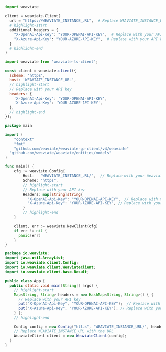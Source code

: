 
<Tabs groupId="languages">
<TabItem value="py" label="Python">

```python
import weaviate

client = weaviate.Client(
  url = "https://WEAVIATE_INSTANCE_URL",  # Replace WEAVIATE_INSTANCE_URL with the URL
  # highlight-start
  additional_headers = {
    "X-OpenAI-Api-Key": "YOUR-OPENAI-API-KEY",  # Replace with your API key
    "X-Azure-Api-Key": "YOUR-AZURE-API-KEY",  # Replace with your API key
  }
  # highlight-end
)
```

</TabItem>
<TabItem value="js" label="JS/TS Client v2">

```js
import weaviate from 'weaviate-ts-client';

const client = weaviate.client({
  scheme: 'https',
  host: 'WEAVIATE_INSTANCE_URL',
  // highlight-start
  // Replace with your API key
  headers: {
    'X-OpenAI-Api-Key': 'YOUR-OPENAI-API-KEY',
    'X-Azure-Api-Key': 'YOUR-AZURE-API-KEY',
  },
  // highlight-end
});
```

</TabItem>
<TabItem value="go" label="Go">

```go
package main

import (
	"context"
	"fmt"
	"github.com/weaviate/weaviate-go-client/v4/weaviate"
  "github.com/weaviate/weaviate/entities/models"
)

func main() {
    cfg := weaviate.Config{
        Host:   "WEAVIATE_INSTANCE_URL/",  // Replace with your Weaviate endpoint
        Scheme: "https",
        // highlight-start
        // Replace with your API key
        Headers: map[string]string{
          "X-OpenAI-Api-Key": "YOUR-OPENAI-API-KEY",  // Replace with your API key
          "X-Azure-Api-Key": "YOUR-AZURE-API-KEY", // Replace with your API key
        }
        // highlight-end
    }

    client, err := weaviate.NewClient(cfg)
    if err != nil {
      panic(err)
    }
}
```

</TabItem>
<TabItem value="java" label="Java">

```java
package io.weaviate;
import java.util.ArrayList;
import io.weaviate.client.Config;
import io.weaviate.client.WeaviateClient;
import io.weaviate.client.base.Result;

public class App {
  public static void main(String[] args) {
    // highlight-start
    Map<String, String> headers = new HashMap<String, String>() { {
      // Replace with your API key
      put("X-OpenAI-Api-Key", "YOUR-OPENAI-API-KEY");  // Replace with your API key
      put("X-Azure-Api-Key", "YOUR-AZURE-API-KEY"); // Replace with your API key
    } };
    // highlight-end

    Config config = new Config("https", "WEAVIATE_INSTANCE_URL/", headers);
    // Replace WEAVIATE_INSTANCE_URL with the URL
    WeaviateClient client = new WeaviateClient(config);
  }
}
```

</TabItem>
</Tabs>

